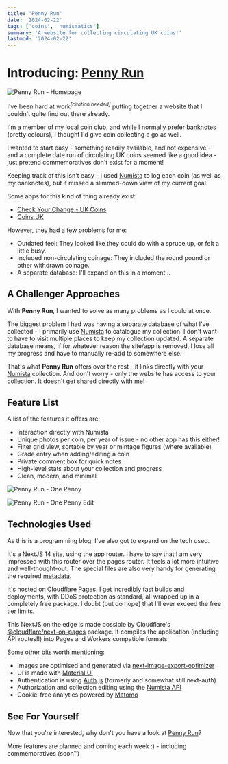 ```yaml
---
title: 'Penny Run'
date: '2024-02-22'
tags: ['coins', 'numismatics']
summary: 'A website for collecting circulating UK coins!'
lastmod: '2024-02-22'
---
```


# Introducing: [Penny Run](https://pennyrun.co.uk/)

![Penny Run - Homepage](/static/images/blog--penny-run--homepage.png)

I've been hard at work<sup>_[citation needed]_</sup> putting together a website that I couldn't quite find out there already.

I'm a member of my local coin club, and while I normally prefer banknotes (pretty colours), I thought I'd give coin collecting a go as well.

I wanted to start easy - something readily available, and not expensive - and a complete date run of circulating UK coins seemed like a good idea - just pretend commemoratives don't exist for a moment!

Keeping track of this isn't easy - I used [Numista](https://numista.com/) to log each coin (as well as my banknotes), but it missed a slimmed-down view of my current goal.

Some apps for this kind of thing already exist:

- [Check Your Change - UK Coins](https://play.google.com/store/apps/details?id=com.googlemail.krivzy_apps.Check_Your_Change)
- [Coins UK](https://play.google.com/store/apps/details?id=uk.co.primalsoftware.coinsuk)

However, they had a few problems for me:

- Outdated feel: They looked like they could do with a spruce up, or felt a little busy.
- Included non-circulating coinage: They included the round pound or other withdrawn coinage.
- A separate database: I'll expand on this in a moment...

## A Challenger Approaches

With **Penny Run**, I wanted to solve as many problems as I could at once.

The biggest problem I had was having a separate database of what I've collected - I primarily use [Numista](https://numista.com/) to catalogue my collection.
I don't want to have to visit multiple places to keep my collection updated. A separate database means, if for whatever reason the site/app is removed,
I lose all my progress and have to manually re-add to somewhere else.

That's what **Penny Run** offers over the rest - it links directly with your [Numista](https://numista.com/) collection. And don't worry - only the website has access to your collection.
It doesn't get shared directly with me!

## Feature List

A list of the features it offers are:

- Interaction directly with Numista
- Unique photos per coin, per year of issue - no other app has this either!
- Filter grid view, sortable by year or mintage figures (where available)
- Grade entry when adding/editing a coin
- Private comment box for quick notes
- High-level stats about your collection and progress
- Clean, modern, and minimal

![Penny Run - One Penny](/static/images/blog--penny-run--one-penny.png)

![Penny Run - One Penny Edit](/static/images/blog--penny-run--one-penny-edit.png)

## Technologies Used

As this is a programming blog, I've also got to expand on the tech used.

It's a NextJS 14 site, using the app router. I have to say that I am very impressed with this router over the pages router. It feels a lot more intuitive and well-thought-out.
The special files are also very handy for generating the required [metadata](https://nextjs.org/docs/app/building-your-application/optimizing/metadata#file-based-metadata).

It's hosted on [Cloudflare Pages](https://pages.cloudflare.com/). I get incredibly fast builds and deployments, with DDoS protection as standard, all wrapped up in a completely free package.
I doubt (but do hope) that I'll ever exceed the free tier limits.

This NextJS on the edge is made possible by Cloudflare's [@cloudflare/next-on-pages](https://github.com/cloudflare/next-on-pages) package. It compiles the application (including API routes!!) into Pages and Workers compatible formats.

Some other bits worth mentioning:

- Images are optimised and generated via [next-image-export-optimizer](https://github.com/Niels-IO/next-image-export-optimizer/)
- UI is made with [Material UI](https://mui.com/material-ui/)
- Authentication is using [Auth.js](https://authjs.dev/) (formerly and somewhat still next-auth)
- Authorization and collection editing using the [Numista API](https://en.numista.com/api/doc/index.php)
- Cookie-free analytics powered by [Matomo](https://matomo.org/)

## See For Yourself

Now that you're interested, why don't you have a look at [Penny Run](https://pennyrun.co.uk/)?

More features are planned and coming each week :) - including commemoratives (soon™)
